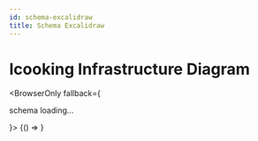 ---
id: schema-excalidraw
title: Schema Excalidraw
---

# Icooking Infrastructure Diagram

<BrowserOnly fallback={<p>schema loading...</p>}>
  {() => <ExcalidrawViewer src="/excalidraw/schema.excalidraw.json" />}
</BrowserOnly>
